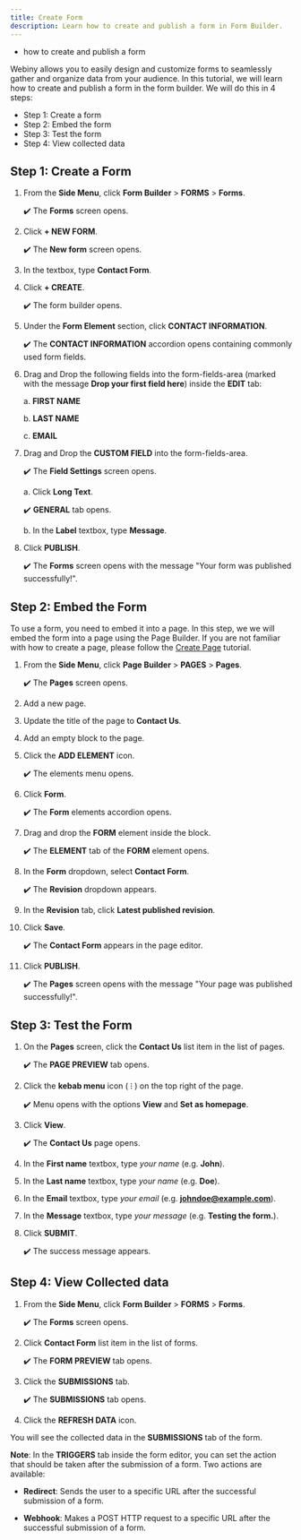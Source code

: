 ```yaml
---
title: Create Form
description: Learn how to create and publish a form in Form Builder.
---
```



<Alert type="success" title="WHAT YOU'LL LEARN">

- how to create and publish a form

</Alert>

Webiny allows you to easily design and customize forms to seamlessly gather and organize data from your audience. In this tutorial, we will learn how to create and publish a form in the form builder. We will do this in 4 steps:

- Step 1: Create a form
- Step 2: Embed the form
- Step 3: Test the form
- Step 4: View collected data


## Step 1: Create a Form

1. From the **Side Menu**, click **Form Builder** > **FORMS** > **Forms**.

    ✔️ The **Forms** screen opens.

2. Click **+ NEW FORM**.

   ✔️ The **New form** screen opens.

3. In the textbox, type **Contact Form**.

4. Click **+ CREATE**.

    ✔️ The form builder opens.

5. Under the **Form Element** section, click **CONTACT INFORMATION**.

    ✔️ The **CONTACT INFORMATION** accordion opens containing commonly used form fields.

6. Drag and Drop the following fields into the form-fields-area (marked with the message **Drop your first field here**) inside the **EDIT** tab:

    a. **FIRST NAME**

    b. **LAST NAME**

    c. **EMAIL**

7. Drag and Drop the **CUSTOM FIELD** into the form-fields-area.

    ✔️ The **Field Settings** screen opens.

    a. Click **Long Text**.

    ✔️ **GENERAL** tab opens.

    b. In the **Label** textbox, type **Message**.

8. Click **PUBLISH**.

    ✔️ The **Forms** screen opens with the message "Your form was published successfully!".


## Step 2: Embed the Form

To use a form, you need to embed it into a page. In this step, we we will embed the form into a page using the Page Builder. If you are not familiar with how to create a page, please follow the [Create Page](../../page-builder/essentials/create-page) tutorial.

1. From the **Side Menu**, click **Page Builder** > **PAGES** > **Pages**.

    ✔️ The **Pages** screen opens.

2. Add a new page.

3. Update the title of the page to **Contact Us**.

4. Add an empty block to the page.

5. Click the **ADD ELEMENT** icon.

    ✔️ The elements menu opens.

6. Click **Form**.

    ✔️ The **Form** elements accordion opens.

7. Drag and drop the **FORM** element inside the block.

    ✔️ The **ELEMENT** tab of the **FORM** element opens.

8. In the **Form** dropdown, select **Contact Form**.

    ✔️ The **Revision** dropdown appears.

9. In the **Revision** tab, click **Latest published revision**.

10. Click **Save**.

    ✔️ The **Contact Form** appears in the page editor.

11. Click **PUBLISH**.

    ✔️ The **Pages** screen opens with the message "Your page was published successfully!".


## Step 3: Test the Form

1. On the **Pages** screen, click the **Contact Us** list item in the list of pages.

    ✔️ The **PAGE PREVIEW** tab opens.

2. Click the **kebab menu** icon ( ⁝ ) on the top right of the page.

    ✔️ Menu opens with the options **View** and **Set as homepage**.

3. Click **View**.

    ✔️ The **Contact Us** page opens.

4. In the **First name** textbox, type *your name* (e.g. **John**). 

5. In the **Last name** textbox, type *your name* (e.g. **Doe**).

6. In the **Email** textbox, type *your email* (e.g. **johndoe@example.com**).

7. In the **Message** textbox, type *your message* (e.g. **Testing the form.**).

8. Click **SUBMIT**.

    ✔️ The success message appears.


## Step 4: View Collected data

1. From the **Side Menu**, click **Form Builder** > **FORMS** > **Forms**.

    ✔️ The **Forms** screen opens.

2. Click **Contact Form** list item in the list of forms.

    ✔️ The **FORM PREVIEW** tab opens.

3. Click the **SUBMISSIONS** tab.

    ✔️ The **SUBMISSIONS** tab opens.

4. Click the **REFRESH DATA** icon.

You will see the collected data in the **SUBMISSIONS** tab of the form.

**Note**: In the **TRIGGERS** tab inside the form editor, you can set the action that should be taken after the submission of a form. Two actions are available:

- **Redirect**: Sends the user to a specific URL after the successful submission of a form.

- **Webhook**: Makes a POST HTTP request to a specific URL after the successful submission of a form.